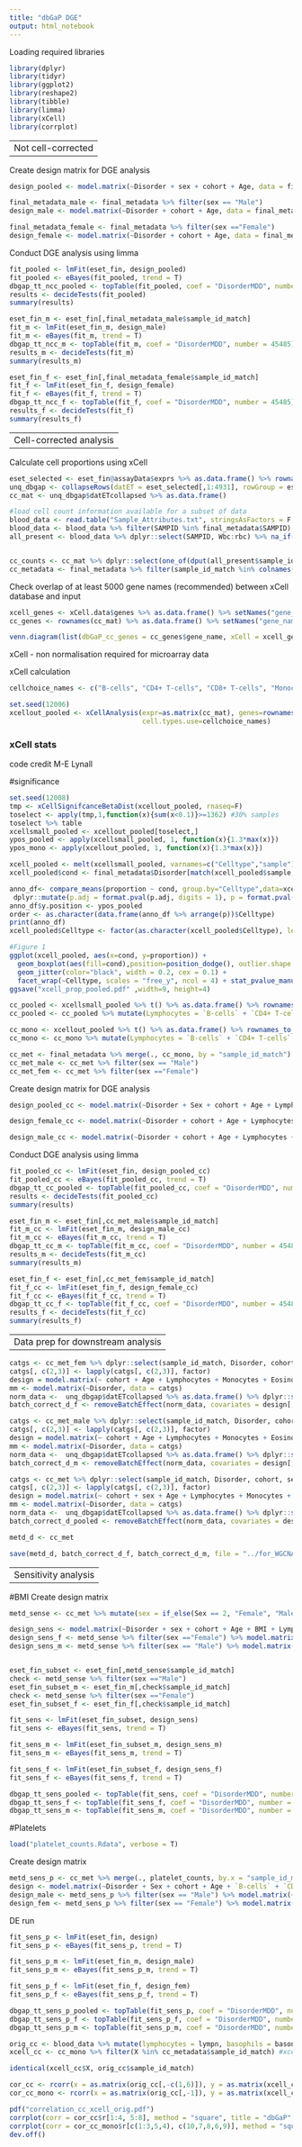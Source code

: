 ```yaml
---
title: "dbGaP DGE"
output: html_notebook
---
```


Loading required libraries


```r
library(dplyr)
library(tidyr)
library(ggplot2)
library(reshape2)
library(tibble)
library(limma)
library(xCell)
library(corrplot)
```

-------------------
Not cell-corrected
-------------------

Create design matrix for DGE analysis

```r
design_pooled <- model.matrix(~Disorder + sex + cohort + Age, data = final_metadata)

final_metadata_male <- final_metadata %>% filter(sex == "Male")
design_male <- model.matrix(~Disorder + cohort + Age, data = final_metadata_male)

final_metadata_female <- final_metadata %>% filter(sex =="Female")
design_female <- model.matrix(~Disorder + cohort + Age, data = final_metadata_female)
```

Conduct DGE analysis using limma

```r
fit_pooled <- lmFit(eset_fin, design_pooled)
fit_pooled <- eBayes(fit_pooled, trend = T)
dbgap_tt_ncc_pooled <- topTable(fit_pooled, coef = "DisorderMDD", number = 45485)
results <- decideTests(fit_pooled)
summary(results)

eset_fin_m <- eset_fin[,final_metadata_male$sample_id_match]
fit_m <- lmFit(eset_fin_m, design_male)
fit_m <- eBayes(fit_m, trend = T)
dbgap_tt_ncc_m <- topTable(fit_m, coef = "DisorderMDD", number = 45485)
results_m <- decideTests(fit_m)
summary(results_m)

eset_fin_f <- eset_fin[,final_metadata_female$sample_id_match]
fit_f <- lmFit(eset_fin_f, design_female)
fit_f <- eBayes(fit_f, trend = T)
dbgap_tt_ncc_f <- topTable(fit_f, coef = "DisorderMDD", number = 45485)
results_f <- decideTests(fit_f)
summary(results_f)
```

-----------------------
Cell-corrected analysis
-----------------------

Calculate cell proportions using xCell

```r
eset_selected <- eset_fin@assayData$exprs %>% as.data.frame() %>% rownames_to_column("PROBEID") %>% left_join(., eset_annotation, by = "PROBEID") %>% column_to_rownames("PROBEID")
unq_dbgap <- collapseRows(datET = eset_selected[,1:4931], rowGroup = eset_selected$SYMBOL, rowID = rownames(eset_selected))
cc_mat <- unq_dbgap$datETcollapsed %>% as.data.frame() 

#load cell count information available for a subset of data
blood_data <- read.table("Sample_Attributes.txt", stringsAsFactors = F, header = T, sep = "\t", skip = 10) %>% dplyr::select(dbGaP_Sample_ID:hct) 
blood_data <- blood_data %>% filter(SAMPID %in% final_metadata$SAMPID)
all_present <- blood_data %>% dplyr::select(SAMPID, Wbc:rbc) %>% na_if(., -1) %>% mutate(na_count = rowSums(is.na(.))) %>% filter(na_count ==0) %>% mutate(sample_id_match = paste("X", SAMPID, sep = ""))


cc_counts <- cc_mat %>% dplyr::select(one_of(dput(all_present$sample_id_match)))
cc_metadata <- final_metadata %>% filter(sample_id_match %in% colnames(cc_counts))
```

Check overlap of at least 5000 gene names (recommended) between xCell database and input

```r
xcell_genes <- xCell.data$genes %>% as.data.frame() %>% setNames("gene_name")
cc_genes <- rownames(cc_mat) %>% as.data.frame() %>% setNames("gene_name")

venn.diagram(list(dbGaP_cc_genes = cc_genes$gene_name, xCell = xcell_genes$gene_name), filename = "overlap_genes_with_xCell.tiff")
```

xCell - non normalisation required for microarray data

xCell calculation

```r
cellchoice_names <- c("B-cells", "CD4+ T-cells", "CD8+ T-cells", "Monocytes", "NK cells", "Basophils", "Eosinophils", "Neutrophils") 

set.seed(12006)
xcellout_pooled <- xCellAnalysis(expr=as.matrix(cc_mat), genes=rownames(cc_mat),rnaseq=F,
                                 cell.types.use=cellchoice_names)

```

### xCell stats
code credit M-E Lynall

#significance
```r
set.seed(12008)
tmp <- xCellSignifcanceBetaDist(xcellout_pooled, rnaseq=F)
toselect <- apply(tmp,1,function(x){sum(x<0.1)}>=1362) #30% samples
toselect %>% table 
xcellsmall_pooled <- xcellout_pooled[toselect,]
ypos_pooled <- apply(xcellsmall_pooled, 1, function(x){1.3*max(x)})
ypos_mono <- apply(xcellout_pooled, 1, function(x){1.3*max(x)})
```


```r
xcell_pooled <- melt(xcellsmall_pooled, varnames=c("Celltype","sample"), value.name="proportion")
xcell_pooled$cond <- final_metadata$Disorder[match(xcell_pooled$sample,final_metadata$sample_id_match)]

anno_df<- compare_means(proportion ~ cond, group.by="Celltype",data=xcell_pooled, method="wilcox.test", paired=FALSE, p.adjust.method = "BH") %>%
 dplyr::mutate(p.adj = format.pval(p.adj, digits = 1), p = format.pval(p, digits = 1))
anno_df$y.position <- ypos_pooled
order <- as.character(data.frame(anno_df %>% arrange(p))$Celltype)
print(anno_df)
xcell_pooled$Celltype <- factor(as.character(xcell_pooled$Celltype), levels=order, ordered=T)

#Figure 1
ggplot(xcell_pooled, aes(x=cond, y=proportion)) + 
  geom_boxplot(aes(fill=cond),position=position_dodge(), outlier.shape = NA) + theme_bw() + scale_fill_manual(values = c("cadetblue2","cadetblue")) +
  geom_jitter(color="black", width = 0.2, cex = 0.1) +
  facet_wrap(~Celltype, scales = "free_y", ncol = 4) + stat_pvalue_manual(data=anno_df, label="p.signif", vjust=1.2)  + labs(x = "", y = "", fill = "Disorder")# Note that p.signif is unadjusted p values
ggsave("xcell_prop_pooled.pdf" ,width=9, height=4)
```


```r
cc_pooled <- xcellsmall_pooled %>% t() %>% as.data.frame() %>% rownames_to_column("sample_id_match")
cc_pooled <- cc_pooled %>% mutate(Lymphocytes = `B-cells` + `CD4+ T-cells` + `CD8+ T-cells` + `NK cells`)

cc_mono <- xcellout_pooled %>% t() %>% as.data.frame() %>% rownames_to_column("sample_id_match")
cc_mono <- cc_mono %>% mutate(Lymphocytes = `B-cells` + `CD4+ T-cells` + `CD8+ T-cells` + `NK cells`)
```

```r
cc_met <- final_metadata %>% merge(., cc_mono, by = "sample_id_match")
cc_met_male <- cc_met %>% filter(sex == "Male")
cc_met_fem <- cc_met %>% filter(sex =="Female")
```

Create design matrix for DGE analysis

```r
design_pooled_cc <- model.matrix(~Disorder + Sex + cohort + Age + Lymphocytes + Monocytes + Eosinophils + Neutrophils, data = cc_met)

design_female_cc <- model.matrix(~Disorder + cohort + Age + Lymphocytes + Monocytes + Eosinophils + Neutrophils, data = cc_met_fem)

design_male_cc <- model.matrix(~Disorder + cohort + Age + Lymphocytes + Monocytes + Eosinophils + Neutrophils, data = cc_met_male)
```

Conduct DGE analysis using limma

```r
fit_pooled_cc <- lmFit(eset_fin, design_pooled_cc)
fit_pooled_cc <- eBayes(fit_pooled_cc, trend = T)
dbgap_tt_cc_pooled <- topTable(fit_pooled_cc, coef = "DisorderMDD", number = 45485)
results <- decideTests(fit_pooled_cc)
summary(results)

eset_fin_m <- eset_fin[,cc_met_male$sample_id_match]
fit_m_cc <- lmFit(eset_fin_m, design_male_cc)
fit_m_cc <- eBayes(fit_m_cc, trend = T)
dbgap_tt_cc_m <- topTable(fit_m_cc, coef = "DisorderMDD", number = 45485)
results_m <- decideTests(fit_m_cc)
summary(results_m)

eset_fin_f <- eset_fin[,cc_met_fem$sample_id_match]
fit_f_cc <- lmFit(eset_fin_f, design_female_cc)
fit_f_cc <- eBayes(fit_f_cc, trend = T)
dbgap_tt_cc_f <- topTable(fit_f_cc, coef = "DisorderMDD", number = 45485)
results_f <- decideTests(fit_f_cc)
summary(results_f)
```

---------------------------------
Data prep for downstream analysis
---------------------------------

```r
catgs <- cc_met_fem %>% dplyr::select(sample_id_match, Disorder, cohort, Age, Eosinophils:Lymphocytes, Monocytes) 
catgs[, c(2,3)] <- lapply(catgs[, c(2,3)], factor)
design = model.matrix(~ cohort + Age + Lymphocytes + Monocytes + Eosinophils + Neutrophils, data = catgs)
mm <- model.matrix(~Disorder, data = catgs)
norm_data <-  unq_dbgap$datETcollapsed %>% as.data.frame() %>% dplyr::select(one_of(dput(cc_met_fem$sample_id_match))) %>% as.matrix()
batch_correct_d_f <- removeBatchEffect(norm_data, covariates = design[,-1], design = mm)

catgs <- cc_met_male %>% dplyr::select(sample_id_match, Disorder, cohort, Age, Eosinophils:Lymphocytes, Monocytes) 
catgs[, c(2,3)] <- lapply(catgs[, c(2,3)], factor)
design = model.matrix(~ cohort + Age + Lymphocytes + Monocytes + Eosinophils + Neutrophils, data = catgs)
mm <- model.matrix(~Disorder, data = catgs)
norm_data <-  unq_dbgap$datETcollapsed %>% as.data.frame() %>% dplyr::select(one_of(dput(cc_met_male$sample_id_match))) %>% as.matrix()
batch_correct_d_m <- removeBatchEffect(norm_data, covariates = design[,-1], design = mm)

catgs <- cc_met %>% dplyr::select(sample_id_match, Disorder, cohort, sex, Age, Eosinophils:Lymphocytes, Monocytes) 
catgs[, c(2,3)] <- lapply(catgs[, c(2,3)], factor)
design = model.matrix(~ cohort + sex + Age + Lymphocytes + Monocytes + Eosinophils + Neutrophils, data = catgs)
mm <- model.matrix(~Disorder, data = catgs)
norm_data <-  unq_dbgap$datETcollapsed %>% as.data.frame() %>% dplyr::select(one_of(dput(cc_met$sample_id_match))) %>% as.matrix()
batch_correct_d_pooled <- removeBatchEffect(norm_data, covariates = design[,-1], design = mm)

metd_d <- cc_met

save(metd_d, batch_correct_d_f, batch_correct_d_m, file = "../for_WGCNA/dbgap.Rdata")
```

--------------------
Sensitivity analysis
--------------------

#BMI
Create design matrix

```r

metd_sense <- cc_met %>% mutate(sex = if_else(Sex == 2, "Female", "Male")) %>% filter(is.na(BMI) == F)

design_sens <- model.matrix(~Disorder + sex + cohort + Age + BMI + Lymphocytes + Monocytes + Eosinophils + Neutrophils, data = metd_sense)
design_sens_f <- metd_sense %>% filter(sex =="Female") %>% model.matrix(~Disorder + cohort + Age + BMI + Lymphocytes + Monocytes + Eosinophils + Neutrophils, data = .)
design_sens_m <- metd_sense %>% filter(sex == "Male") %>% model.matrix(~Disorder + cohort + Age + BMI + Lymphocytes + Monocytes + Eosinophils + Neutrophils, data = .)


eset_fin_subset <- eset_fin[,metd_sense$sample_id_match]
check <- metd_sense %>% filter(sex =="Male")
eset_fin_subset_m <- eset_fin_m[,check$sample_id_match]
check <- metd_sense %>% filter(sex =="Female")
eset_fin_subset_f <- eset_fin_f[,check$sample_id_match]

```


```r
fit_sens <- lmFit(eset_fin_subset, design_sens)
fit_sens <- eBayes(fit_sens, trend = T)

fit_sens_m <- lmFit(eset_fin_subset_m, design_sens_m)
fit_sens_m <- eBayes(fit_sens_m, trend = T)

fit_sens_f <- lmFit(eset_fin_subset_f, design_sens_f)
fit_sens_f <- eBayes(fit_sens_f, trend = T)

dbgap_tt_sens_pooled <- topTable(fit_sens, coef = "DisorderMDD", number = 45485)
dbgap_tt_sens_f <- topTable(fit_sens_f, coef = "DisorderMDD", number = 45485)
dbgap_tt_sens_m <- topTable(fit_sens_m, coef = "DisorderMDD", number = 45485)
```

#Platelets

```r
load("platelet_counts.Rdata", verbose = T)
```


Create design matrix
```r

metd_sens_p <- cc_met %>% merge(., platelet_counts, by.x = "sample_id_match", by.y = "X")
design <- model.matrix(~Disorder + Sex + cohort + Age + `B-cells` + `CD4+ T-cells` + `CD8+ T-cells` + Monocytes + `NK cells` + Eosinophils + Neutrophils + Platelets, data = metd_sens_p)
design_male <- metd_sens_p %>% filter(sex == "Male") %>% model.matrix(~Disorder + cohort + Age + `B-cells` + `CD4+ T-cells` + `CD8+ T-cells` + Monocytes + `NK cells` + Eosinophils + Neutrophils + Platelets, data = .)
design_fem <- metd_sens_p %>% filter(sex == "Female") %>% model.matrix(~Disorder + cohort + Age + `B-cells` + `CD4+ T-cells` + `CD8+ T-cells` + Monocytes + `NK cells` + Eosinophils + Neutrophils + Platelets, data = .)
```

DE run

```r

fit_sens_p <- lmFit(eset_fin, design)
fit_sens_p <- eBayes(fit_sens_p, trend = T)

fit_sens_p_m <- lmFit(eset_fin_m, design_male)
fit_sens_p_m <- eBayes(fit_sens_p_m, trend = T)

fit_sens_p_f <- lmFit(eset_fin_f, design_fem)
fit_sens_p_f <- eBayes(fit_sens_p_f, trend = T)

dbgap_tt_sens_p_pooled <- topTable(fit_sens_p, coef = "DisorderMDD", number = 45485)
dbgap_tt_sens_p_f <- topTable(fit_sens_p_f, coef = "DisorderMDD", number = 45485)
dbgap_tt_sens_p_m <- topTable(fit_sens_p_m, coef = "DisorderMDD", number = 45485)

```

```r
orig_cc <- blood_data %>% mutate(lymphocytes = lympn, basophils = bason, eosinophils = eosn, neutrophils = neutn, monocytes = monon, sample_id_match = paste("X", SAMPID, sep ="")) %>% dplyr::select(sample_id_match,lymphocytes:monocytes) %>% filter(sample_id_match %in% cc_metadata$sample_id_match) #original cell count data
xcell_cc <- cc_mono %>% filter(X %in% cc_metadata$sample_id_match) #xcell generated cell count data

identical(xcell_cc$X, orig_cc$sample_id_match)

cor_cc <- rcorr(x = as.matrix(orig_cc[,-c(1,6)]), y = as.matrix(xcell_cc[,c(7:10)]), type = "spearman")
cor_cc_mono <- rcorr(x = as.matrix(orig_cc[,-1]), y = as.matrix(xcell_cc[,c(5, 7:10)]), type = "spearman")

pdf("correlation_cc_xcell_orig.pdf")
corrplot(corr = cor_cc$r[1:4, 5:8], method = "square", title = "dbGaP", p.mat = cor_cc$P[1:4,5:8], sig.level = 0.05, insig = "blank", mar = c(1,1,1,1), addCoef.col = "black")
corrplot(corr = cor_cc_mono$r[c(1:3,5,4), c(10,7,8,6,9)], method = "square", title = "dbGaP (with Monocytes)", p.mat = cor_cc_mono$P[c(1:3,5,4), c(10,7,8,6,9)], sig.level = 0.05, insig = "blank", mar = c(1,1,1,1), addCoef.col = "black", tl.cex = 1, number.cex = 1.3)
dev.off()
```

